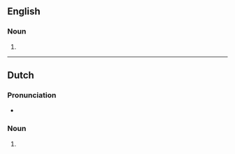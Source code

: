 ==English==

===Noun===
{{head|en|noun form}}

# {{plural of|en|fairway}}

----

==Dutch==

===Pronunciation===
* {{audio|nl|Nl-fairways.ogg|Audio}}

===Noun===
{{head|nl|noun form}}

# {{nl-noun form of|pl|fairway}}